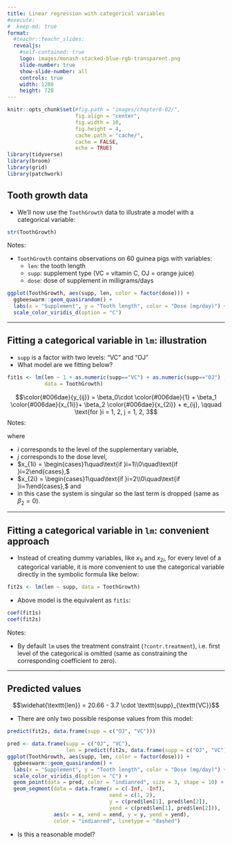 ```yaml
---
title: Linear regression with categorical variables
#execute:
#  keep-md: true
format: 
  #teachr::teachr_slides:
  revealjs:
    #self-contained: true
    logo: images/monash-stacked-blue-rgb-transparent.png
    slide-number: true
    show-slide-number: all
    controls: true
    width: 1280
    height: 720
---
```


```r
knitr::opts_chunk$set(#fig.path = "images/chapter8-02/",
                      fig.align = "center",
                      fig.width = 10, 
                      fig.height = 4,
                      cache.path = "cache/",
                      cache = FALSE,
                      echo = TRUE)
library(tidyverse)
library(broom)
library(grid)
library(patchwork)
```



## Tooth growth data

* We'll now use the `ToothGrowth` data to illustrate a model with a categorical variable:

```r
str(ToothGrowth)
```


  

Notes:

* `ToothGrowth` contains observations on 60 guinea pigs with variables:
  * `len`: the tooth length
  * `supp`: supplement type (VC = vitamin C, OJ = orange juice)
  * `dose`: dose of supplement in milligrams/days

```r
ggplot(ToothGrowth, aes(supp, len, color = factor(dose))) + 
  ggbeeswarm::geom_quasirandom() +
  labs(x = "Supplement", y = "Tooth length", color = "Dose (mg/day)") +
  scale_color_viridis_d(option = "C")
```



---

## Fitting a categorical variable in `lm`: illustration

* `supp` is a factor with two levels: "VC" and "OJ"
* What model are we fitting below?

```r
fit1s <- lm(len ~ 1 + as.numeric(supp=="VC") + as.numeric(supp=="OJ") , 
            data = ToothGrowth)
```

$$\color{#006dae}{y_{ij}} = \beta_0\cdot \color{#006dae}{1} + \beta_1 \color{#006dae}{x_{1i}}+ \beta_2 \color{#006dae}{x_{2i}} + e_{ij}, \qquad \text{for }i = 1, 2, j = 1, 2, 3$$
Notes:

where

* $i$ corresponds to the level of the supplementary variable,
* $j$ corresponds to the dose level,
* $x_{1i} = \begin{cases}1\quad\text{if }i=1\\0\quad\text{if }i=2\end{cases},$
* $x_{2i} = \begin{cases}1\quad\text{if }i=2\\0\quad\text{if }i=1\end{cases},$ and 
* in this case the system is singular so the last term is dropped (same as $\beta_2 = 0$). 

---

## Fitting a categorical variable in `lm`: convenient approach

* Instead of creating dummy variables, like $x_{1i}$ and $x_{2i}$, for every level of a categorical variable, it is more convenient to use the categorical variable directly in the symbolic formula like below:

```r
fit2s <- lm(len ~ supp, data = ToothGrowth)
```

* Above model is the equivalent as `fit1s`:

```r
coef(fit1s)
coef(fit2s)
```

Notes:

* By default `lm` uses the treatment constraint (`?contr.treatment`), i.e. first level of the categorical is omitted (same as constraining the corresponding coefficient to zero).  

---

## Predicted values

$$\widehat{\texttt{len}} = 20.66 - 3.7 \cdot \texttt{supp}_{\texttt{VC}}$$


* There are only two possible response values from this model:

```r
predict(fit2s, data.frame(supp = c("OJ", "VC")))
```


```r
pred <- data.frame(supp = c("OJ", "VC"),
                   len = predict(fit2s, data.frame(supp = c("OJ", "VC"))))
ggplot(ToothGrowth, aes(supp, len, color = factor(dose))) + 
  ggbeeswarm::geom_quasirandom() +
  labs(x = "Supplement", y = "Tooth length", color = "Dose (mg/day)") +
  scale_color_viridis_d(option = "C") +
  geom_point(data = pred, color = "indianred", size = 3, shape = 10) +
  geom_segment(data = data.frame(x = c(-Inf, -Inf),
                                 xend = c(1, 2),
                                 y = c(pred$len[1], pred$len[2]),
                                 yend = c(pred$len[1], pred$len[2])),
               aes(x = x, xend = xend, y = y, yend = yend),
               color = "indianred", linetype = "dashed")
```

* Is this a reasonable model?

